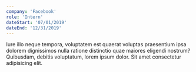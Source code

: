 ```yaml
---
company: 'Facebook'
role: 'Intern'
dateStart: '07/01/2019'
dateEnd: '12/31/2019'
---
```


Iure illo neque tempora, voluptatem est quaerat voluptas praesentium ipsa dolorem dignissimos nulla ratione distinctio quae maiores eligendi nostrum? Quibusdam, debitis voluptatum, lorem ipsum dolor. Sit amet consectetur adipisicing elit.
